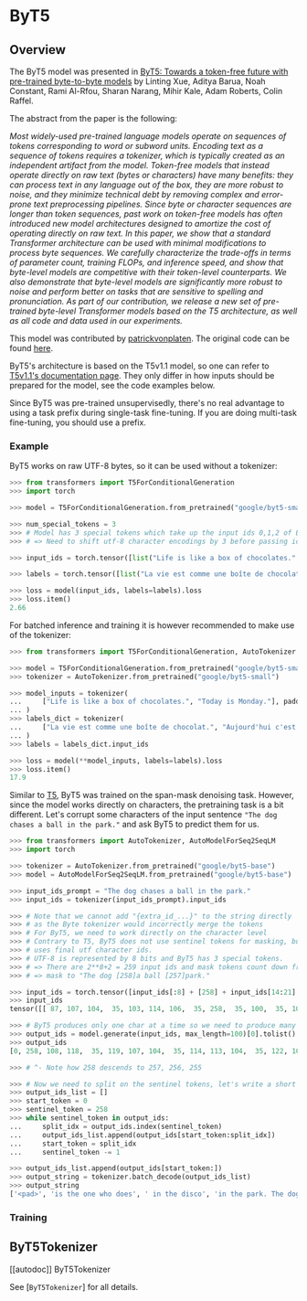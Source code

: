 <!--Copyright 2021 The HuggingFace Team. All rights reserved.

Licensed under the Apache License, Version 2.0 (the "License"); you may not use this file except in compliance with
the License. You may obtain a copy of the License at

http://www.apache.org/licenses/LICENSE-2.0

Unless required by applicable law or agreed to in writing, software distributed under the License is distributed on
an "AS IS" BASIS, WITHOUT WARRANTIES OR CONDITIONS OF ANY KIND, either express or implied. See the License for the
specific language governing permissions and limitations under the License.
-->

# ByT5

## Overview

The ByT5 model was presented in [ByT5: Towards a token-free future with pre-trained byte-to-byte models](https://arxiv.org/abs/2105.13626) by Linting Xue, Aditya Barua, Noah Constant, Rami Al-Rfou, Sharan Narang, Mihir
Kale, Adam Roberts, Colin Raffel.

The abstract from the paper is the following:

*Most widely-used pre-trained language models operate on sequences of tokens corresponding to word or subword units.
Encoding text as a sequence of tokens requires a tokenizer, which is typically created as an independent artifact from
the model. Token-free models that instead operate directly on raw text (bytes or characters) have many benefits: they
can process text in any language out of the box, they are more robust to noise, and they minimize technical debt by
removing complex and error-prone text preprocessing pipelines. Since byte or character sequences are longer than token
sequences, past work on token-free models has often introduced new model architectures designed to amortize the cost of
operating directly on raw text. In this paper, we show that a standard Transformer architecture can be used with
minimal modifications to process byte sequences. We carefully characterize the trade-offs in terms of parameter count,
training FLOPs, and inference speed, and show that byte-level models are competitive with their token-level
counterparts. We also demonstrate that byte-level models are significantly more robust to noise and perform better on
tasks that are sensitive to spelling and pronunciation. As part of our contribution, we release a new set of
pre-trained byte-level Transformer models based on the T5 architecture, as well as all code and data used in our
experiments.*

This model was contributed by [patrickvonplaten](https://huggingface.co/patrickvonplaten). The original code can be
found [here](https://github.com/google-research/byt5).

ByT5's architecture is based on the T5v1.1 model, so one can refer to [T5v1.1's documentation page](t5v1.1). They
only differ in how inputs should be prepared for the model, see the code examples below.

Since ByT5 was pre-trained unsupervisedly, there's no real advantage to using a task prefix during single-task
fine-tuning. If you are doing multi-task fine-tuning, you should use a prefix.


### Example

ByT5 works on raw UTF-8 bytes, so it can be used without a tokenizer:

```python
>>> from transformers import T5ForConditionalGeneration
>>> import torch

>>> model = T5ForConditionalGeneration.from_pretrained("google/byt5-small")

>>> num_special_tokens = 3
>>> # Model has 3 special tokens which take up the input ids 0,1,2 of ByT5.
>>> # => Need to shift utf-8 character encodings by 3 before passing ids to model.

>>> input_ids = torch.tensor([list("Life is like a box of chocolates.".encode("utf-8"))]) + num_special_tokens

>>> labels = torch.tensor([list("La vie est comme une boîte de chocolat.".encode("utf-8"))]) + num_special_tokens

>>> loss = model(input_ids, labels=labels).loss
>>> loss.item()
2.66
```

For batched inference and training it is however recommended to make use of the tokenizer:

```python
>>> from transformers import T5ForConditionalGeneration, AutoTokenizer

>>> model = T5ForConditionalGeneration.from_pretrained("google/byt5-small")
>>> tokenizer = AutoTokenizer.from_pretrained("google/byt5-small")

>>> model_inputs = tokenizer(
...     ["Life is like a box of chocolates.", "Today is Monday."], padding="longest", return_tensors="pt"
... )
>>> labels_dict = tokenizer(
...     ["La vie est comme une boîte de chocolat.", "Aujourd'hui c'est lundi."], padding="longest", return_tensors="pt"
... )
>>> labels = labels_dict.input_ids

>>> loss = model(**model_inputs, labels=labels).loss
>>> loss.item()
17.9
```

Similar to [T5](t5), ByT5 was trained on the span-mask denoising task. However, 
since the model works directly on characters, the pretraining task is a bit 
different. Let's corrupt some characters of the 
input sentence `"The dog chases a ball in the park."` and ask ByT5 to predict them 
for us.

```python
>>> from transformers import AutoTokenizer, AutoModelForSeq2SeqLM
>>> import torch

>>> tokenizer = AutoTokenizer.from_pretrained("google/byt5-base")
>>> model = AutoModelForSeq2SeqLM.from_pretrained("google/byt5-base")

>>> input_ids_prompt = "The dog chases a ball in the park."
>>> input_ids = tokenizer(input_ids_prompt).input_ids

>>> # Note that we cannot add "{extra_id_...}" to the string directly
>>> # as the Byte tokenizer would incorrectly merge the tokens
>>> # For ByT5, we need to work directly on the character level
>>> # Contrary to T5, ByT5 does not use sentinel tokens for masking, but instead
>>> # uses final utf character ids.
>>> # UTF-8 is represented by 8 bits and ByT5 has 3 special tokens.
>>> # => There are 2**8+2 = 259 input ids and mask tokens count down from index 258.
>>> # => mask to "The dog [258]a ball [257]park."

>>> input_ids = torch.tensor([input_ids[:8] + [258] + input_ids[14:21] + [257] + input_ids[28:]])
>>> input_ids
tensor([[ 87, 107, 104,  35, 103, 114, 106,  35, 258,  35, 100,  35, 101, 100, 111, 111, 257,  35, 115, 100, 117, 110,  49,   1]])

>>> # ByT5 produces only one char at a time so we need to produce many more output characters here -> set `max_length=100`.
>>> output_ids = model.generate(input_ids, max_length=100)[0].tolist()
>>> output_ids
[0, 258, 108, 118,  35, 119, 107, 104,  35, 114, 113, 104,  35, 122, 107, 114,  35, 103, 114, 104, 118, 257,  35, 108, 113,  35, 119, 107, 104,  35, 103, 108, 118, 102, 114, 256, 108, 113,  35, 119, 107, 104, 35, 115, 100, 117, 110,  49,  35,  87, 107, 104,  35, 103, 114, 106, 35, 108, 118,  35, 119, 107, 104,  35, 114, 113, 104,  35, 122, 107, 114,  35, 103, 114, 104, 118,  35, 100,  35, 101, 100, 111, 111,  35, 108, 113, 255,  35, 108, 113,  35, 119, 107, 104,  35, 115, 100, 117, 110,  49]

>>> # ^- Note how 258 descends to 257, 256, 255

>>> # Now we need to split on the sentinel tokens, let's write a short loop for this
>>> output_ids_list = []
>>> start_token = 0
>>> sentinel_token = 258
>>> while sentinel_token in output_ids:
...     split_idx = output_ids.index(sentinel_token)
...     output_ids_list.append(output_ids[start_token:split_idx])
...     start_token = split_idx
...     sentinel_token -= 1

>>> output_ids_list.append(output_ids[start_token:])
>>> output_string = tokenizer.batch_decode(output_ids_list)
>>> output_string
['<pad>', 'is the one who does', ' in the disco', 'in the park. The dog is the one who does a ball in', ' in the park.']
```

### Training

## ByT5Tokenizer

[[autodoc]] ByT5Tokenizer

See [`ByT5Tokenizer`] for all details.
